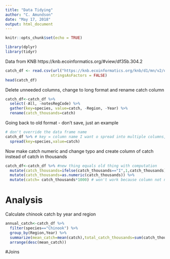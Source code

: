 ```yaml
---
title: "Data Tidying"
author: "C. Amundson"
date: "May 17, 2018"
output: html_document
---
```


```r
knitr::opts_chunk$set(echo = TRUE)
```

```r
library(dplyr)
library(tidyr)
```

Data from KNB https://knb.ecoinformatics.org/#view/df35b.304.2
```r
catch_df <- read.csv(url("https://knb.ecoinformatics.org/knb/d1/mn/v2/object/df35b.302.1", method = "libcurl"),
                    stringsAsFactors = FALSE)
head(catch_df)
```

Delete unneeded columns, change to long format and rename catch column
```r
catch_df<-catch_df %>% 
  select(-All, -notesRegCode) %>% 
  gather(key=species, value=catch, -Region, -Year) %>% 
  rename(catch_thousands=catch)

```

Going back to old format - don't save, just an example
```r
# don't override the data frame name
catch_df %>% # key = column name I want o spread into multiple columns, value = values to put into new columns
  spread(key=species,value=catch)
```


Now make catch numeric and change typo and create column of catch instead of catch in thousands

```r
catch_df<-catch_df %>% #new thing equals old thing with computation
  mutate(catch_thousands=ifelse(catch_thousands=="I",1,catch_thousands)) %>% 
  mutate(catch_thousands=as.numeric(catch_thousands)) %>% 
  mutate(catch= catch_thousands*1000) # won't work because column not numeric - go back up and fix first
```


# Analysis

Calculate chinook catch by year and region

```r
annual_catch<-catch_df %>% 
  filter(species=="Chinook") %>% 
  group_by(Region,Year) %>% 
  summarize(mean_catch=mean(catch),total_catch_thousands=sum(catch_thousands),nobs=n()) %>% 
  arrange(desc(mean_catch))
```

#Joins


